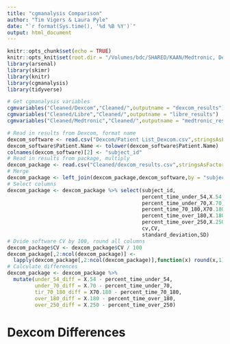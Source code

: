 ```yaml
---
title: "cgmanalysis Comparison"
author: "Tim Vigers & Laura Pyle"
date: "`r format(Sys.time(), '%d %B %Y')`"
output: html_document
---
```


```r
knitr::opts_chunk$set(echo = TRUE)
knitr::opts_knit$set(root.dir = "/Volumes/bdc/SHARED/KAAN/Medtronic, Dexcom, Libre/")
library(arsenal)
library(skimr)
library(knitr)
library(cgmanalysis)
library(tidyverse)
```

```r
# Get cgmanalysis variables
cgmvariables("Cleaned/Dexcom","Cleaned/",outputname = "dexcom_results")
cgmvariables("Cleaned/Libre","Cleaned/",outputname = "libre_results")
cgmvariables("Cleaned/Medtronic","Cleaned/",outputname = "medtronic_results")
```

```r
# Read in results from Dexcom, format name
dexcom_software <- read.csv("Dexcom/Patient List_Dexcom.csv",stringsAsFactors = F)
dexcom_software$Patient.Name <- tolower(dexcom_software$Patient.Name)
colnames(dexcom_software)[2] <- "subject_id"
# Read in results from package, multiply
dexcom_package <- read.csv("Cleaned/dexcom_results.csv",stringsAsFactors = F)
# Merge
dexcom_package <- left_join(dexcom_package,dexcom_software,by = "subject_id")
# Select columns
dexcom_package <- dexcom_package %>% select(subject_id,
                                            percent_time_under_54,X.54,
                                            percent_time_under_70,X.70,
                                            percent_time_70_180,X70.180,
                                            percent_time_over_180,X.180,
                                            percent_time_over_250,X.250,
                                            cv,CV,
                                            standard_deviation,SD)
# Dvide software CV by 100, round all columns
dexcom_package$CV <- dexcom_package$CV / 100
dexcom_package[,2:ncol(dexcom_package)] <- 
  lapply(dexcom_package[,2:ncol(dexcom_package)],function(x) round(x,1))
# Calculate differences
dexcom_package <- dexcom_package %>%
  mutate(under_54_diff = X.54 - percent_time_under_54,
         under_70_diff = X.70 - percent_time_under_70,
         tir_70_180_diff = X70.180 - percent_time_70_180,
         over_180_diff = X.180 - percent_time_over_180,
         over_250_diff = X.250 - percent_time_over_250)
```

# Dexcom Differences

```r

```
